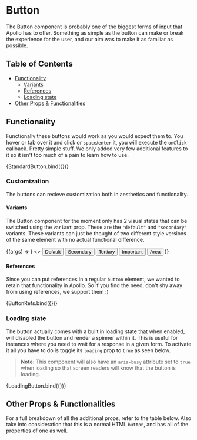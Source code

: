 
<Meta title="Layout/Button" component={Button} />

# Button

The Button component is probably one of the biggest forms of input that Apollo has to offer.
Something as simple as the button can make or break the experience for the user, and our aim
was to make it as familiar as possible.

## Table of Contents

- [Functionality](#functionality)
    - [Variants](#variants)
    - [References](#references)
    - [Loading state](#loading-state)
- [Other Props & Functionalities](#other-props--functionalities)

## Functionality

Functionally these buttons would work as you would expect them to. You hover or tab over it and
click or `space`/`enter` it, you will execute the `onClick` callback. Pretty simple stuff. We only
added very few additional features to it so it isn't too much of a pain to learn how to use.

<Canvas>
    <Story name="Standard Button" args={{ children: "Click Me" }}>
        {StandardButton.bind({})}
    </Story>
</Canvas>

### Customization

The buttons can recieve customization both in aesthetics and functionality.

#### Variants

The Button component for the moment only has 2 visual states that can be switched using the
`variant` prop. These are the `"default"` and `"secondary"` variants. These variants can just
be thought of two different style versions of the same element with no actual functional
difference.

<Canvas>
    <Story name="Button Variants">
        {(args) => (
            <>
                <Button>Default</Button>
                <span style={{ paddingRight: 10 }} />
                <Button variant="secondary">Secondary</Button>
                <span style={{ paddingRight: 10 }} />
                <Button variant="tertiary">Tertiary</Button>
                <span style={{ paddingRight: 10 }} />
                <Button variant="important">Important</Button>
                <span style={{ paddingRight: 10 }} />
                <Button variant="area">Area</Button>
            </>
        )}
    </Story>
</Canvas>

#### References

Since you can put references in a regular `button` element, we wanted to retain that functionality
in Apollo. So if you find the need, don't shy away from using references, we support them :)

<Canvas>
    <Story name="Button Refs">
        {ButtonRefs.bind({})}
    </Story>
</Canvas>

### Loading state

The button actually comes with a built in loading state that when enabled, will disabled the button
and render a spinner within it. This is useful for instances where you need to wait for a response in
a given form. To activate it all you have to do is toggle its `loading` prop to `true` as seen below.

> **Note:** This component will also have an `aria-busy` attribute set to `true` when loading so that
> screen readers will know that the button is loading.

<Canvas>
    <Story name="Loading Button">
        {LoadingButton.bind({})}
    </Story>
</Canvas>

## Other Props & Functionalities

For a full breakdown of all the additional props, refer to the table below. Also take into
consideration that this is a normal HTML `button`, and has all of the properties of one as well.

<ArgsTable of={Button} />
